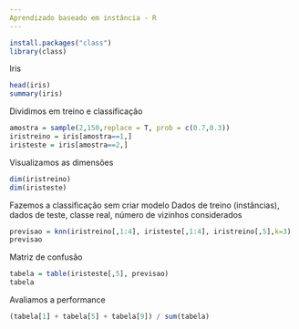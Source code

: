 ```yaml
---
Aprendizado baseado em instância - R
---
```

```r
install.packages("class")
library(class)
```
Iris
```r
head(iris)
summary(iris)
```
Dividimos em treino e classificação
```r
amostra = sample(2,150,replace = T, prob = c(0.7,0.3))
iristreino = iris[amostra==1,]
iristeste = iris[amostra==2,]
```
Visualizamos as dimensões
```r
dim(iristreino)
dim(iristeste)
```
Fazemos a classificação sem criar modelo
Dados de treino (instâncias), dados de teste, classe real, número de vizinhos
considerados
```r
previsao = knn(iristreino[,1:4], iristeste[,1:4], iristreino[,5],k=3)
previsao
```
Matriz de confusão
```r
tabela = table(iristeste[,5], previsao)
tabela
```
Avaliamos a performance
```r
(tabela[1] + tabela[5] + tabela[9]) / sum(tabela)
```

